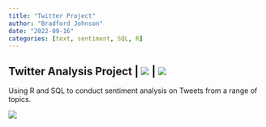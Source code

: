 ```yaml
---
title: "Twitter Project"
author: "Bradford Johnson"
date: "2022-09-16"
categories: [text, sentiment, SQL, R]
---
```


## **Twitter Analysis Project \|** ![](https://img.shields.io/badge/%E2%8F%B3-Work%20in%20progress-red) **\|** [![](https://img.shields.io/badge/%F0%9F%94%8D-CLICK%20HERE%20to%20view%20project-informational)](https://github.com/bradfordjohnson/twitter-analysis-project)

Using R and SQL to conduct sentiment analysis on Tweets from a range of topics.

![](jeremy-bezanger-EXDRSDPJbv4-unsplash.jpg)

